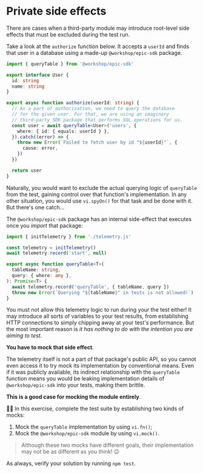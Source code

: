 # Private side effects

<EpicVideo url="https://www.epicweb.dev/workshops/mocking-techniques-in-vitest/modules/private-side-effects" />

There are cases when a third-party module may introduce root-level side effects that must be excluded during the test run.

Take a look at the `authorize` function below. It accepts a `userId` and finds that user in a database using a made-up `@workshop/epic-sdk` package.

```ts filename=authorize.ts lines=1,12
import { queryTable } from '@workshop/epic-sdk'

export interface User {
  id: string
  name: string
}

export async function authorize(userId: string) {
  // As a part of authorization, we need to query the database
  // for the given user. For that, we are using an imaginary
  // third-party SDK package that performs SQL operations for us.
  const user = await queryTable<User>('users', {
    where: { id: { equals: userId } },
  }).catch((error) => {
    throw new Error(`Failed to fetch user by id "${userId}"`, {
      cause: error,
    })
  })

  return user
}
```

Naturally, you would want to exclude the actual querying logic of `queryTable` from the test, gaining control over that function's implementation. In any other situation, you would use `vi.spyOn()` for that task and be done with it. But there's one catch...

The `@workshop/epic-sdk` package has an internal side-effect that executes once you _import_ that package:

```ts filename=@workshop/epic-sdk/index.ts lines=3,4,10
import { initTelemetry } from './telemetry.js'

const telemetry = initTelemetry()
await telemetry.record('start', null)

export async function queryTable<T>(
  tableName: string,
  query: { where: any },
): Promise<T> {
  await telemetry.record('queryTable', { tableName, query })
  throw new Error(`Querying "${tableName}" in tests is not allowed!`)
}
```

You must not allow this telemetry logic to run during your the test either! It may introduce all sorts of variables to your test results, from establishing HTTP connections to simply chipping away at your test's performance. But the most important reason is _it has nothing to do with the intention you are aiming to test_.

**You have to mock that side effect**.

The telemetry itself is not a part of that package's public API, so you cannot even access it to try mock its implementation by conventional means. Even if it was publicly available, its indirect relationship with the `queryTable` function means you would be leaking implementation details of `@workshop/epic-sdk` into your tests, making them brittle.

**This is a good case for mocking the module entirely**.

👨‍💼 In this exercise, complete the <InlineFile file="authorize.test.ts" /> test suite by establishing two kinds of mocks:

1. Mock the `queryTable` implementation by using `vi.fn()`;
1. Mock the `@workshop/epic-sdk` module by using `vi.mock()`.

> Although these two mocks have different goals, their implementation may not be as different as you think! :wink:

As always, verify your solution by running `npm test`.
